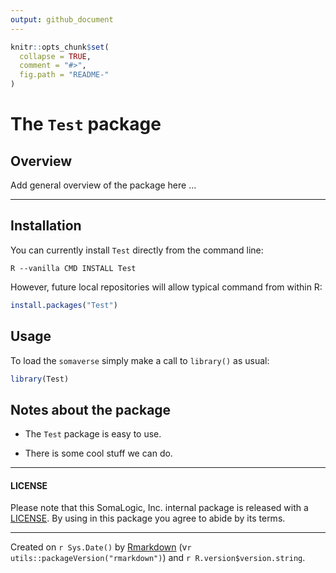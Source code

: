 ```yaml
---
output: github_document
---
```



<!-- README.md is generated from README.Rmd. Please edit that file -->


```r
knitr::opts_chunk$set(
  collapse = TRUE,
  comment = "#>",
  fig.path = "README-"
)
```


# The `Test` package


## Overview

Add general overview of the package here ...


----------------

## Installation

You can currently install `Test` directly from the command line:
```
R --vanilla CMD INSTALL Test
```

However, future local repositories will allow typical command from within R:

```r
install.packages("Test")
```




## Usage

To load the `somaverse` simply make a call to `library()` as usual:

```r
library(Test)
```

## Notes about the package

* The `Test` package is easy to use.

* There is some cool stuff we can do.


-----------------


#### LICENSE

Please note that this SomaLogic, Inc. internal package is released with 
a [LICENSE](LICENSE). By using in this package you agree to abide by its terms.


-----------------


Created on `r Sys.Date()` by [Rmarkdown](https://github.com/rstudio/rmarkdown)
(v`r utils::packageVersion("rmarkdown")`) and `r R.version$version.string`. 
